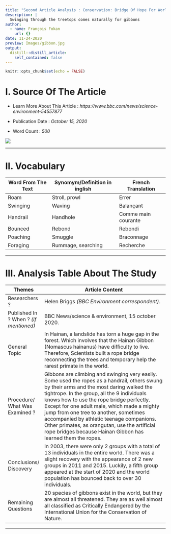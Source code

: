 ```yaml
---
title: "Second Article Analysis : Conservation: Bridge Of Hope For World's Rarest Primate"
description: |
  Swinging through the treetops comes naturally for gibbons
author:
  - name: François Fokan
    url: {}
date: 11-24-2020
preview: Images/gibbon.jpg
output:
  distill::distill_article:
    self_contained: false
---
```


```r
knitr::opts_chunk$set(echo = FALSE)
```

# I. Source Of The Article

- Learn More About This Article : *https://www.bbc.com/news/science-environment-54557877* 

- Publication Date : *October 15, 2020*

- Word Count : *500*

![](Images/bbc.jpg)

****

# II. Vocabulary

|     Word From The Text    |     Synomym/Definition   in inglish    |     French Translation       |
|---------------------------|----------------------------------------|------------------------------|
|     Roam                  |     Stroll, prowl                      |     Errer                    |
|     Swinging              |     Waving                             |     Balançant                |
|     Handrail              |     Handhole                           |     Comme   main courante    |
|     Bounced               |     Rebond                             |     Rebondi                  |
|     Poaching              |     Smuggle                            |     Braconnage               |
|     Foraging              |     Rummage, searching                 |     Recherche                |
****

# III. Analysis Table About The Study

|     Themes                                  |     Article Content                                                                                                                                                                                                                                                                                                                                                                                                                                                                                           |
|---------------------------------------------|---------------------------------------------------------------------------------------------------------------------------------------------------------------------------------------------------------------------------------------------------------------------------------------------------------------------------------------------------------------------------------------------------------------------------------------------------------------------------------------------------------------|
|     Researchers   ?                         |     Helen Briggs *(BBC Environment correspondent)*.                                                                                                                                                                                                                                                                                                                                                                                                                                                             |
|     Published In ? When ? *(if mentioned)*    |     BBC News/science & environment, 15 october 2020.                                                                                                                                                                                                                                                                                                                                                                                                                                                          |
|     General   Topic                         |     In Hainan, a landslide has torn a huge gap in the forest. Which involves   that the Hainan Gibbon (Nomascus hainanus) have difficulty to live. Therefore,   Scientists built a rope bridge reconnecting the trees and temporary help the   rarest primate in the world.                                                                                                                                                                                                                                   |
|     Procedure/   What Was Examined ?        |     Gibbons are climbing and swinging very easily. Some used the ropes as   a handrail, others swung by their arms and the most daring walked the   tightrope. In the group, all the 9 individuals knows how to use the rope   bridge perfectly. Except for one adult male, which made a mighty jump from   one tree to another, sometimes accompanied by athletic teenage companions.   Other primates, as orangutan, use the artificial rope bridges because Hainan   Gibbon has learned them the ropes.    |
|     Conclusions/   Discovery                |     In 2003, there were only 2 groups with a total of 13 individuals in   the entire world. There was a slight recovery with the appearance of 2 new   groups in 2011 and 2015. Luckily, a fifth group appeared at the start of 2020   and the world population has bounced back to over 30 individuals.                                                                                                                                                                     |
|     Remaining   Questions                   |     20 species of gibbons exist in the world, but they are almost all   threatened. They are as well almost all classified as Critically Endangered   by the International Union for the Conservation of Nature.                                                                                                                                                                                                                                                                                              |
****
